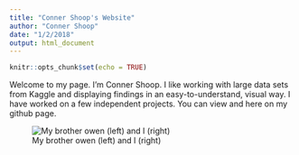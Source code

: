 ```yaml
---
title: "Conner Shoop's Website"
author: "Conner Shoop"
date: "1/2/2018"
output: html_document
---
```


```r
knitr::opts_chunk$set(echo = TRUE)
```
  
Welcome to my page.  I'm Conner Shoop.  I like working with large data sets from Kaggle and displaying findings in an easy-to-understand, visual way. I have worked on a few independent projects.  You can view and here on my github page. 


![My brother owen (left) and I (right)](MeOwen.jpg)
